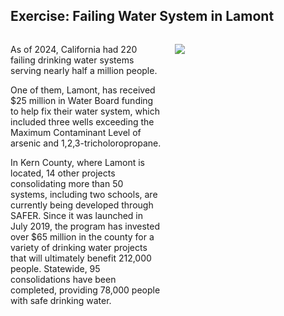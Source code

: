 ## Exercise: Failing Water System in Lamont

::: columns
::: {.column width="50%"}
As of 2024, California had 220 failing drinking water systems serving
nearly half a million people.

One of them, Lamont, has received \$25 million in Water Board funding to
help fix their water system, which included three wells exceeding the Maximum
Contaminant Level of arsenic and 1,2,3-tricholoropropane.

In Kern County, where Lamont is located, 14 other projects consolidating more than 50
systems, including two schools, are currently being developed through SAFER. Since it
was launched in July 2019, the program has invested over $65 million in the county for
a variety of drinking water projects that will ultimately benefit 212,000 people. Statewide,
95 consolidations have been completed, providing 78,000 people with safe drinking
water.
:::

::: {.column width="50%"}
![](assets/kern_county_ca.png)
:::
:::